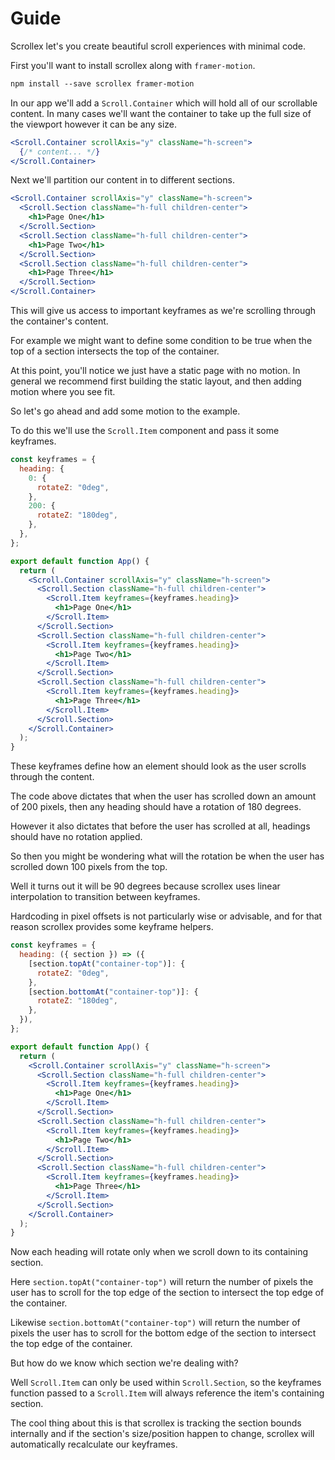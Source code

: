 
<CodeSectionProvider>
<CodeSection>

# Guide

Scrollex let's you create beautiful scroll experiences with minimal code.

</CodeSection>
<CodeSection files={files.base}>

First you'll want to install scrollex along with `framer-motion`.

```html
npm install --save scrollex framer-motion
```

In our app we'll add a `Scroll.Container` which will hold all of our scrollable content.
In many cases we'll want the container to take up the full size of the viewport however it can be any size.

```jsx
<Scroll.Container scrollAxis="y" className="h-screen">
  {/* content... */}
</Scroll.Container>
```

</CodeSection>
<CodeSection files={files.sectionOne}>

Next we'll partition our content in to different sections.

```jsx
<Scroll.Container scrollAxis="y" className="h-screen">
  <Scroll.Section className="h-full children-center">
    <h1>Page One</h1>
  </Scroll.Section>
  <Scroll.Section className="h-full children-center">
    <h1>Page Two</h1>
  </Scroll.Section>
  <Scroll.Section className="h-full children-center">
    <h1>Page Three</h1>
  </Scroll.Section>
</Scroll.Container>
```

This will give us access to important keyframes as we're scrolling through the container's content.

For example we might want to define some condition to be true when the top of a section intersects the top of the container.

At this point, you'll notice we just have a static page with no motion. In general we recommend first building the static layout, and then adding motion where you see fit.

So let's go ahead and add some motion to the example.

</CodeSection>
<CodeSection files={files.sectionTwo}>

To do this we'll use the `Scroll.Item` component and pass it some keyframes.

```jsx
const keyframes = {
  heading: {
    0: {
      rotateZ: "0deg",
    },
    200: {
      rotateZ: "180deg",
    },
  },
};

export default function App() {
  return (
    <Scroll.Container scrollAxis="y" className="h-screen">
      <Scroll.Section className="h-full children-center">
        <Scroll.Item keyframes={keyframes.heading}>
          <h1>Page One</h1>
        </Scroll.Item>
      </Scroll.Section>
      <Scroll.Section className="h-full children-center">
        <Scroll.Item keyframes={keyframes.heading}>
          <h1>Page Two</h1>
        </Scroll.Item>
      </Scroll.Section>
      <Scroll.Section className="h-full children-center">
        <Scroll.Item keyframes={keyframes.heading}>
          <h1>Page Three</h1>
        </Scroll.Item>
      </Scroll.Section>
    </Scroll.Container>
  );
}
```

These keyframes define how an element should look as the user scrolls through the content.

The code above dictates that when the user has scrolled down an amount of 200 pixels, then any heading should have a rotation of 180 degrees.

However it also dictates that before the user has scrolled at all, headings should have no rotation applied.

So then you might be wondering what will the rotation be when the user has scrolled down 100 pixels from the top.

Well it turns out it will be 90 degrees because scrollex uses linear interpolation to transition between keyframes.

</CodeSection>

<CodeSection files={files.sectionThree}>

Hardcoding in pixel offsets is not particularly wise or advisable, and for that reason scrollex provides some keyframe helpers.

```jsx
const keyframes = {
  heading: ({ section }) => ({
    [section.topAt("container-top")]: {
      rotateZ: "0deg",
    },
    [section.bottomAt("container-top")]: {
      rotateZ: "180deg",
    },
  }),
};

export default function App() {
  return (
    <Scroll.Container scrollAxis="y" className="h-screen">
      <Scroll.Section className="h-full children-center">
        <Scroll.Item keyframes={keyframes.heading}>
          <h1>Page One</h1>
        </Scroll.Item>
      </Scroll.Section>
      <Scroll.Section className="h-full children-center">
        <Scroll.Item keyframes={keyframes.heading}>
          <h1>Page Two</h1>
        </Scroll.Item>
      </Scroll.Section>
      <Scroll.Section className="h-full children-center">
        <Scroll.Item keyframes={keyframes.heading}>
          <h1>Page Three</h1>
        </Scroll.Item>
      </Scroll.Section>
    </Scroll.Container>
  );
}
```

Now each heading will rotate only when we scroll down to its containing section.

Here `section.topAt("container-top")` will return the number of pixels the user has to scroll for the top edge of the section to intersect the top edge of the container.

Likewise `section.bottomAt("container-top")` will return the number of pixels the user has to scroll for the bottom edge of the section to intersect the top edge of the container.

But how do we know which section we're dealing with?

Well `Scroll.Item` can only be used within `Scroll.Section`, so the keyframes function passed to a `Scroll.Item` will always reference the item's containing section.

The cool thing about this is that scrollex is tracking the section bounds internally and if the section's size/position happen to change, scrollex will automatically recalculate our keyframes.

</CodeSection>
</CodeSectionProvider>
